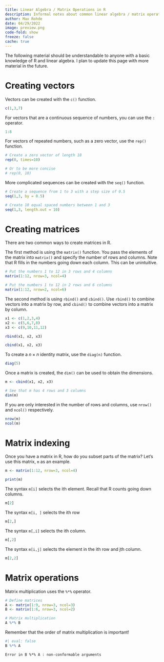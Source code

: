 ```yaml
---
title: Linear Algebra / Matrix Operations in R
description: Informal notes about common linear algebra / matrix operations in R
author: Max Rohde
date: 04/29/2022
image: preview.png
code-fold: show
freeze: false
cache: true
---
```


The following material should be understandable to anyone with a basic knowledge of R and linear algebra. I plan to update this page with more material in the future.

# Creating vectors

Vectors can be created with the `c()` function.

```r
c(1,3,7)
```

For vectors that are a continuous sequence of numbers, you can use the `:` operator.

```r
1:8
```

For vectors of repeated numbers, such as a zero vector, use the `rep()` function.

```r
# Create a zero vector of length 10
rep(0, times=10)

# Or to be more concise
# rep(0, 10)
```

More complicated sequences can be created with the `seq()` function.

```r
# Create a sequence from 1 to 3 with a step size of 0.5
seq(1,3, by = 0.5)
```
```r
# Create 10 equal spaced numbers between 1 and 3
seq(1,3, length.out = 10)
```

# Creating matrices

There are two common ways to create matrices in R.

The first method is using the `matrix()` function. You pass the elements of the matrix into `matrix()` and specify the number of rows and columns. Note that R fills in the numbers going down each column. This can be unintuitive.

```r
# Put the numbers 1 to 12 in 3 rows and 4 columns
matrix(1:12, nrow=3, ncol=4)
```
```r
# Put the numbers 1 to 12 in 2 rows and 6 columns
matrix(1:12, nrow=2, ncol=6)
```

The second method is using `rbind()` and `cbind()`. Use `rbind()` to combine vectors into a matrix by row, and `cbind()` to combine vectors into a matrix by column.

```r
x1 <- c(1,2,3,4)
x2 <- c(5,6,7,8)
x3 <- c(9,10,11,12) 
```

```r
rbind(x1, x2, x3)
```

```r
cbind(x1, x2, x3)
```

To create a $n \times n$ identity matrix, use the `diag(n)` function.

```r
diag(5)
```

Once a matrix is created, the `dim()` can be used to obtain the dimensions.

```r
m <- cbind(x1, x2, x3)

# See that m has 4 rows and 3 columns
dim(m)
```

If you are only interested in the number of rows and columns, use `nrow()` and `ncol()` respectively.

```r
nrow(m)
ncol(m)
```


# Matrix indexing

Once you have a matrix in R, how do you subset parts of the matrix? Let's use this matrix, `m` as an example.

```r
m <- matrix(1:12, nrow=3, ncol=4)

print(m)
```

The syntax `m[i]` selects the ith element. Recall that R counts going down columns.

```r
m[2]
```

The syntax `m[i, ]` selects the ith row

```r
m[2,]
```

The syntax `m[,i]` selects the ith column.

```r
m[,2]
```

The syntax `m[i,j]` selects the element in the ith row and jth column.

```r
m[2,2]
```

# Matrix operations

Matrix multiplication uses the `%*%` operator.

```r
# Define matrices
A <- matrix(1:9, nrow=3, ncol=3)
B <- matrix(1:6, nrow=3, ncol=2)

# Matrix multiplication
A %*% B
```

Remember that the order of matrix multiplication is important!

```r
#| eval: false
B %*% A
```
```
Error in B %*% A : non-conformable arguments
```
